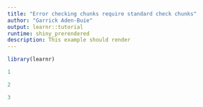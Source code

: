 ```yaml
---
title: "Error checking chunks require standard check chunks"
author: "Garrick Aden-Buie"
output: learnr::tutorial
runtime: shiny_prerendered 
description: This example should render
--- 
```


```r
library(learnr)
```

```r
1
```

```r
2
```

```r
3
```